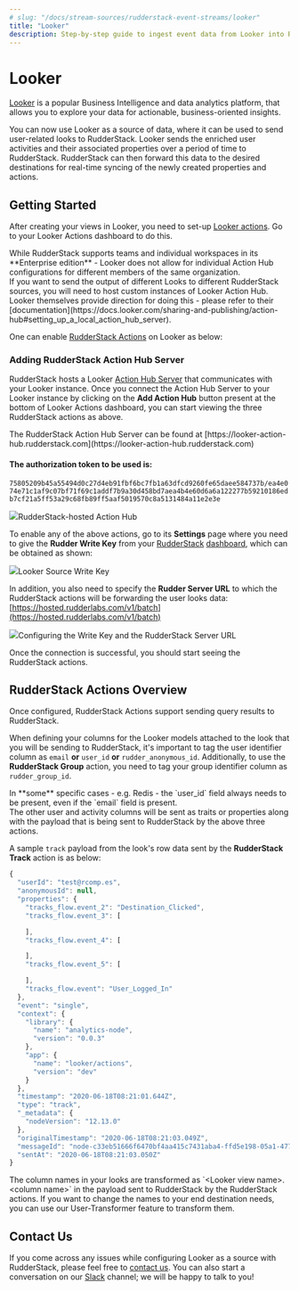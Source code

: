 ```yaml
---
# slug: "/docs/stream-sources/rudderstack-event-streams/looker"
title: "Looker"
description: Step-by-step guide to ingest event data from Looker into RudderStack
---
```


# Looker

[Looker](https://looker.com/) is a popular Business Intelligence and data analytics platform, that allows you to explore your data for actionable, business-oriented insights.

You can now use Looker as a source of data, where it can be used to send user-related looks to RudderStack. Looker sends the enriched user activities and their associated properties over a period of time to RudderStack. RudderStack can then forward this data to the desired destinations for real-time syncing of the newly created properties and actions.

## Getting Started

After creating your views in Looker, you need to set-up [Looker actions](https://docs.looker.com/admin-options/platform/actions). Go to your Looker Actions dashboard to do this.

<div class="warningBlock">
While RudderStack supports teams and individual workspaces in its **Enterprise edition** - Looker does not allow for individual Action Hub configurations for different members of the same organization.

</div>

<div class="infoBlock">
If you want to send the output of different Looks to different RudderStack sources, you will need to host custom instances of Looker Action Hub. Looker themselves provide direction for doing this - please refer to their [documentation](https://docs.looker.com/sharing-and-publishing/action-hub#setting_up_a_local_action_hub_server).

</div>

One can enable [RudderStack Actions](https://github.com/rudderlabs/actions) on Looker as below:

### **Adding RudderStack Action Hub Server**

RudderStack hosts a Looker [Action Hub Server](https://docs.looker.com/sharing-and-publishing/action-hub#writing_an_action) that communicates with your Looker instance. Once you connect the Action Hub Server to your Looker instance by clicking on the **Add Action Hub** button present at the bottom of Looker Actions dashboard, you can start viewing the three RudderStack actions as above.

<div class="infoBlock">
The RudderStack Action Hub Server can be found at [https://looker-action-hub.rudderstack.com](https://looker-action-hub.rudderstack.com)

</div>

<div class="infoBlock">

#### **The authorization token to be used is:**

`75805209b45a55494d0c27d4eb91fbf6bc7fb1a63dfcd9260fe65daee584737b/ea4e074e71c1af9c07bf71f69c1addf7b9a30d458bd7aea4b4e60d6a6a122277b59210186edb7cf21a5ff53a29c68fb89ff5aaf5019570c8a5131484a11e2e3e`

</div>

<img src="../../../images/assets/image (28).png" /><span class="imageTitle">RudderStack-hosted Action Hub</span>

To enable any of the above actions, go to its **Settings** page where you need to give the **Rudder Write Key** from your [RudderStack](https://app.rudderstack.com) [dashboard](https://app.rudderstack.com/), which can be obtained as shown:

<img src="../../../images/assets/screen-shot-2020-12-04-at-11.02.19-am.png" /><span class="imageTitle">Looker Source Write Key</span>

In addition, you also need to specify the **Rudder Server URL** to which the RudderStack actions will be forwarding the user looks data: [https://hosted.rudderlabs.com/v1/batch](https://hosted.rudderlabs.com/v1/batch)

<img src="../../../images/assets/image (11).png" /><span class="imageTitle">Configuring the Write Key and the RudderStack Server URL</span>

Once the connection is successful, you should start seeing the RudderStack actions.

## RudderStack Actions Overview

Once configured, RudderStack Actions support sending query results to RudderStack.

When defining your columns for the Looker models attached to the look that you will be sending to RudderStack, it's important to tag the user identifier column as `email` **or** `user_id` **or** `rudder_anonymous_id`. Additionally, to use the **RudderStack Group** action, you need to tag your group identifier column as `rudder_group_id`.

<div class="infoBlock">
In **some** specific cases - e.g. Redis - the `user_id` field always needs to be present, even if the `email` field is present.

</div>

<div class="infoBlock">
The other user and activity columns will be sent as traits or properties along with the payload that is being sent to RudderStack by the above three actions.

</div>

A sample `track` payload from the look's row data sent by the **RudderStack Track** action is as below:

```javascript
{
  "userId": "test@rcomp.es",
  "anonymousId": null,
  "properties": {
    "tracks_flow.event_2": "Destination_Clicked",
    "tracks_flow.event_3": [

    ],
    "tracks_flow.event_4": [

    ],
    "tracks_flow.event_5": [

    ],
    "tracks_flow.event": "User_Logged_In"
  },
  "event": "single",
  "context": {
    "library": {
      "name": "analytics-node",
      "version": "0.0.3"
    },
    "app": {
      "name": "looker/actions",
      "version": "dev"
    }
  },
  "timestamp": "2020-06-18T08:21:01.644Z",
  "type": "track",
  "_metadata": {
    "nodeVersion": "12.13.0"
  },
  "originalTimestamp": "2020-06-18T08:21:03.049Z",
  "messageId": "node-c33eb51666f6470bf4aa415c7431aba4-ffd5e198-05a1-477a-9c2c-85be30749b8b",
  "sentAt": "2020-06-18T08:21:03.050Z"
}
```

<div class="infoBlock">
The column names in your looks are transformed as `&lt;Looker view name&gt;.&lt;column name&gt;` in the payload sent to RudderStack by the RudderStack actions. If you want to change the names to your end destination needs, you can use our User-Transformer feature to transform them.

</div>

## Contact Us

If you come across any issues while configuring Looker as a source with RudderStack, please feel free to [contact us](mailto:%20docs@rudderstack.com). You can also start a conversation on our [Slack](https://rudderstack.com/join-rudderstack-slack-community) channel; we will be happy to talk to you!
